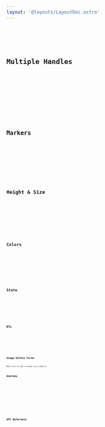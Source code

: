```yaml
---
layout: '@layouts/LayoutDoc.astro'
---
```




<Preview client:load>
	<Fragment slot="preview">
		<Example client:load />
	</Fragment>
	<Fragment slot="code">
		<Code code={ExampleRaw} lang="tsx" />
	</Fragment>
</Preview>

## Multiple Handles

<Preview client:load>
	<Fragment slot="preview">
		<ExampleMulti client:load />
	</Fragment>
	<Fragment slot="code">
		<Code code={ExampleMultiRaw} lang="tsx" />
	</Fragment>
</Preview>

## Markers

<Preview client:load>
	<Fragment slot="preview">
		<ExampleMarkers client:load />
	</Fragment>
	<Fragment slot="code">
		<Code code={ExampleMarkersRaw} lang="tsx" />
	</Fragment>
</Preview>

## Height & Size

<Preview client:load>
	<Fragment slot="preview">
		<ExampleHeight client:load />
	</Fragment>
	<Fragment slot="code">
		<Code code={ExampleHeightRaw} lang="tsx" />
	</Fragment>
</Preview>

## Colors

<Preview client:load>
	<Fragment slot="preview">
		<ExampleColors client:load />
	</Fragment>
	<Fragment slot="code">
		<Code code={ExampleColorsRaw} lang="tsx" />
	</Fragment>
</Preview>

## State

<Preview client:load>
	<Fragment slot="preview">
		<ExampleState client:load />
	</Fragment>
	<Fragment slot="code">
		<Code code={ExampleStateRaw} lang="tsx" />
	</Fragment>
</Preview>

## RTL

<Preview client:load>
	<Fragment slot="preview">
		<ExampleRtl client:load />
	</Fragment>
	<Fragment slot="code">
		<Code code={ExampleRtlRaw} lang="tsx" />
	</Fragment>
</Preview>

## Usage Within Forms

Make sure to add a unique `name` property.

## Anatomy

<Anatomy label="Slider" isComponent>
	<Anatomy label="control">
		<Anatomy label="track">
			<Anatomy label="meter" />
		</Anatomy>
		<Anatomy element="div">
			<Anatomy element="div">
				<Anatomy label="thumb" />
				<Anatomy element="input" />
			</Anatomy>
		</Anatomy>
	</Anatomy>
	<Anatomy label="markers">
		<Anatomy label="mark" element="span" />
	</Anatomy>
</Anatomy>

## API Reference

<ApiTable />
